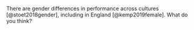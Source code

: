 There are gender differences in performance across cultures [@stoet2018gender], including in England [@kemp2019female]. What do you think?
